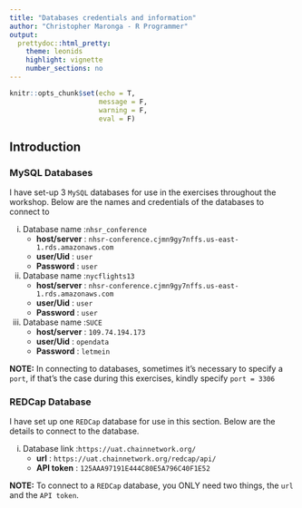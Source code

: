```yaml
---
title: "Databases credentials and information"
author: "Christopher Maronga - R Programmer"
output:
  prettydoc::html_pretty:
    theme: leonids
    highlight: vignette
    number_sections: no
---
```


```r
knitr::opts_chunk$set(echo = T,
                      message = F,
                      warning = F,
                      eval = F)
```

## Introduction

### MySQL Databases

I have set-up 3 `MySQL` databases for use in the exercises throughout the workshop. Below are the names and credentials of the databases to connect to

(i) Database name :`nhsr_conference`
      - **host/server** : `nhsr-conference.cjmn9gy7nffs.us-east-1.rds.amazonaws.com`
      - **user/Uid** : `user`
      - **Password** : `user`

(ii) Database name :`nycflights13`
      - **host/server** : `nhsr-conference.cjmn9gy7nffs.us-east-1.rds.amazonaws.com`
      - **user/Uid** : `user`
      - **Password** : `user`

(ii) Database name :`SUCE`
      - **host/server** : `109.74.194.173`
      - **user/Uid** : `opendata`
      - **Password** : `letmein`

**NOTE:** In connecting to databases, sometimes it's necessary to specify a `port`, if that's the case during this exercises, kindly specify `port = 3306`

### REDCap Database

I have set up one `REDCap` database for use in this section. Below are the details to connect to the database.

(i) Database link :`https://uat.chainnetwork.org/`
      - **url** : `https://uat.chainnetwork.org/redcap/api/`
      - **API token** : `125AAA97191E444C80E5A796C40F1E52`


**NOTE:** To connect to a `REDCap` database, you ONLY need two things, the `url` and the `API token`.



























